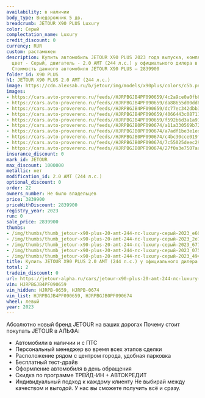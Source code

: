 ```yaml
---
availability: в наличии
body_type: Внедорожник 5 дв.
breadcrumb: JETOUR X90 PLUS Luxury
color: Серый
complectation_name: Luxury
credit_discount: 0
currency: RUR
custom: растаможен
description: Купить автомобиль JETOUR X90 PLUS 2023 года выпуска, комплектация Luxury,
  цвет - Серый, двигатель - 2.0 AMT (244 л.с.) у официального дилера в г. Самара.
  Стоимость данного автомобиля JETOUR X90 PLUS – 2839900
folder_id: X90 PLUS
h1: JETOUR X90 PLUS 2.0 AMT (244 л.с.)
image: https://cdn.alexsab.ru/b/jetour/img/models/x90plus/colors/c5b.png
images:
- https://cars.avto-provereno.ru/feeds//HJRPBGJB4PF090659/4c2a9ce0a0fb85178800c93b9a8e6020.jpg
- https://cars.avto-provereno.ru/feeds//HJRPBGJB4PF090659/da88655d00dd83e4d6bac6bc0892e719.jpg
- https://cars.avto-provereno.ru/feeds//HJRPBGJB4PF090659/dc77ec342dbb3b541042be9f9e5677f8.jpg
- https://cars.avto-provereno.ru/feeds//HJRPBGJB4PF090659/4066443c08711156c246779c12107508.jpg
- https://cars.avto-provereno.ru/feeds//HJRPBGJB4PF090659/f592b6d3a1a919f8f8c99869df449425.jpg
- https://cars.avto-provereno.ru/feeds//HJRPBGJB0PF090674/a11a330569b723afa2269c89e1bbd84f.jpg
- https://cars.avto-provereno.ru/feeds//HJRPBGJB0PF090674/a7adf1be3e1ed7416214c46d2d6a1684.jpg
- https://cars.avto-provereno.ru/feeds//HJRPBGJB0PF090674/c4bc30cce019f8e23d2be190e0d0630e.jpg
- https://cars.avto-provereno.ru/feeds//HJRPBGJB0PF090674/7c55025deec29ad6d2c502c7b1210332.jpg
- https://cars.avto-provereno.ru/feeds//HJRPBGJB0PF090674/27f0a3e7507aa9f923deb46c1723d9e5.jpg
insurance_discount: 0
mark_id: JETOUR
max_discount: 1000000
metallic: нет
modification_id: 2.0 AMT (244 л.с.)
optional_discount: 0
order: 22
owners_number: Не было владельцев
price: 3839900
priceWithDiscount: 2839900
registry_year: 2023
run: 0
sale_price: 2839900
thumbs:
- /img/thumbs/thumb_jetour-x90-plus-20-amt-244-лс-luxury-серый-2023_e6020_0.webp
- /img/thumbs/thumb_jetour-x90-plus-20-amt-244-лс-luxury-серый-2023_2e719_1.webp
- /img/thumbs/thumb_jetour-x90-plus-20-amt-244-лс-luxury-серый-2023_677f8_2.webp
- /img/thumbs/thumb_jetour-x90-plus-20-amt-244-лс-luxury-серый-2023_07508_3.webp
- /img/thumbs/thumb_jetour-x90-plus-20-amt-244-лс-luxury-серый-2023_49425_4.webp
title: Купить JETOUR X90 PLUS 2.0 AMT (244 л.с.) у официального дилера в Самаре
total: 2
tradein_discount: 0
url: https://jetour-alpha.ru/cars/jetour-x90-plus-20-amt-244-лс-luxury-серый-2023/
vin: HJRPBGJB4PF090659
vin_hidden: HJRPB-0659, HJRPB-0674
vin_list: HJRPBGJB4PF090659, HJRPBGJB0PF090674
wheel: левый
year: 2023
---
```

Абсолютно новый бренд JETOUR на ваших дорогах
Почему стоит покупать JETOUR в АЛЬФА:
- Автомобили в наличии и с ПТС
- Персональный менеджер во время всех этапов сделки
- Расположение рядом с центром города, удобная парковка
- Бесплатный тест-драйв
- Оформление автомобиля в день обращения
- Скидка по программе ТРЕЙД-ИН + АВТОКРЕДИТ
- Индивидуальный подход  к каждому клиенту
Не выбирай между качеством и выгодой. У нас вы сможете получить всё и сразу.